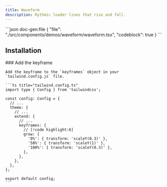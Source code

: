 ```yaml
---
title: Waveform
description: Rythmic loader lines that rise and fall.
---
```


<ComponentPreview name='waveform'>
```json doc-gen:file
{
  "file": "./src/components/demos/waveform/waveform.tsx",
  "codeblock": true
}
```
</ComponentPreview>

## Installation

<Steps>

  <Step>
    ### Add the keyframe

    Add the keyframe to the `keyframes` object in your `tailwind.config.js` file.

    ```ts title="tailwind.config.ts"
    import type { Config } from 'tailwindcss';

    const config: Config = {
      // ...
      theme: {
        // ...
        extend: {
          // ...
          keyframes: {
            // [!code highlight:6]
            grow: {
              '0%': { transform: 'scaleY(0.3)' },
              '50%': { transform: 'scaleY(1)' },
              '100%': { transform: 'scaleY(0.3)' },
            },
          },
        },
      },
    };

    export default config;
    ```

  </Step>

</Steps>
